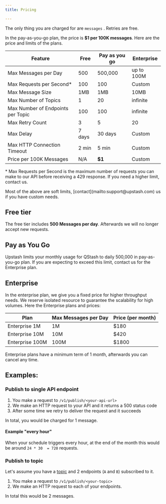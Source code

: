 ```yaml
---
title: Pricing

---
```


The only thing you are charged for are `messages` . Retries are free.

In the pay-as-you-go plan, the price is **$1 per 100K messages**. Here are the
price and limits of the plans.

| Feature                           | Free   | Pay as you go | Enterprise |
| --------------------------------- | ------ | ------------- | ---------- |
| Max Messages per Day              | 500    | 500,000       | up to 100M |
| Max Requests per Second*          | 100    | 100           | Custom     |
| Max Message Size                  | 1MB    | 1MB           | 10MB       |
| Max Number of Topics              | 1      | 20            | infinite   |
| Max Number of Endpoints per Topic | 100    | 100           | infinite   |
| Max Retry Count                   | 3      | 5             | 20         |
| Max Delay                         | 7 days | 30 days       | Custom     |
| Max HTTP Connection Timeout       | 2 min  | 5 min         | Custom     |
| Price per 100K Messages           | N/A    | **$1**        | Custom     |

\* Max Requests per Second is the maximum number of requests you can make to our API before receiving a 429 response. If you need a higher limit, contact us.

<Note>
 Most of the above are soft limits,
[contact](mailto:support@upstash.com) us if you have custom needs.
</Note>

## Free tier

The free tier includes **500 Messages per day**. Afterwards we will no longer
accept new requests.

## Pay as You Go

Upstash limits your monthly usage for QStash to daily 500,000 in pay-as-you-go
plan. If you are expecting to exceed this limit, contact us for the Enterprise
plan.

## Enterprise

In the enterprise plan, we give you a fixed price for higher throughput needs. We reserve isolated resource to guarantee the scalability for high volumes. Here the Enterprise plans and prices:


| Plan            | Max Messages per Day | Price (per month) |
| --------------- | -------------------- | ----------------- |
| Enterprise 1M   | 1M                   | $180              |
| Enterprise 10M  | 10M                  | $420              |
| Enterprise 100M | 100M                 | $1800             |

<Note>
Enterprise plans have a minimum term of 1 month, afterwards you can cancel any time.
</Note>

## Examples:

### Publish to single API endpoint

1. You make a request to `/v1/publish/<your-api-url>`
2. We make an HTTP request to your API and it returns a 500 status code
3. After some time we retry to deliver the request and it succeeds

In total, you would be charged for 1 message.


#### Example "every hour"

When your schedule triggers every hour, at the end of the month this would be
around `24 * 30  = 720` requests.

### Publish to topic

Let's assume you have a [topic](/qstash/features/topics) and 2 endpoints (`A`
and `B`) subscribed to it.

1. You make a request to `/v1/publish/<your-topic>`
2. We make an HTTP request to each of your endpoints.

In total this would be 2 messages.
